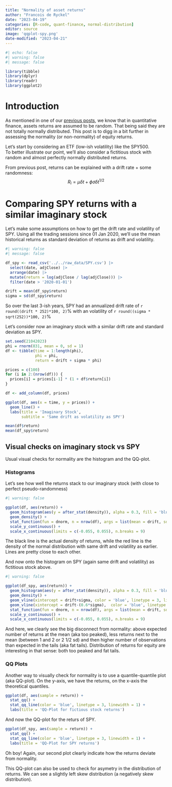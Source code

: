 ```yaml
---
title: "Normality of asset returns"
author: "Francois de Ryckel"
date: "2023-04-19"
categories: [R-code, quant-finance, normal-distribution]
editor: source
image: 'qqplot-spy.png'
date-modified: "2023-04-21"
---
```


```r
#| echo: false
#| warning: false
#| message: false

library(tibble)
library(dplyr)
library(readr)
library(ggplot2)
```

# Introduction 

As mentioned in one of our [previous posts](../random-behavior-assets/index.qmd), we know that in quantitative finance, assets returns are assumed to be random.  That being said they are not totally normally distributed.  This post is to digg in a bit further in assessing the normality (or non-normality) of equity returns. 

Let's start by considering an ETF (low-ish volatility) like the SPY500.  
To better illustrate our point, we'll also consider a fictitious stock with random and almost perfectly normally distributed returns. 

From previous post, returns can be explained with a drift rate + some randomness: 
$$R_i = \mu \delta t + \phi \sigma \delta t^{1/2}$$

# Comparing SPY returns with a similar imaginary stock 

Let's make some assumptions on how to get the drift rate and volatility of SPY.  Using all the trading sessions since 01 Jan 2020, we'll use the mean historical returns as standard deviation of returns as drift and volatility.   

```r
#| warning: false
#| message: false

df_spy <- read_csv('../../raw_data/SPY.csv') |> 
  select(date, adjClose) |> 
  arrange(date) |> 
  mutate(return = log(adjClose / lag(adjClose))) |> 
  filter(date > '2020-01-01')

drift = mean(df_spy$return) 
sigma = sd(df_spy$return) 
```

So over the last 3-ish years, SPY had an annualized drift rate of `r round((drift * 252)*100, 2)`% with an volatility of `r round((sigma * sqrt(252))*100, 2)`%

Let's consider now an imaginary stock with a similar drift rate and standard deviation as SPY.  

```r
set.seed(21042023)
phi = rnorm(831, mean = 0, sd = 1)
df <- tibble(time = 1:length(phi), 
             phi = phi, 
             return = drift + sigma * phi)

prices = c(100)
for (i in 2:(nrow(df))) {
  prices[i] = prices[i-1] * (1 + df$return[i])
}

df <- add_column(df, prices)

ggplot(df, aes(x = time, y = prices)) + 
  geom_line() + 
  labs(title = 'Imaginary Stock', 
       subtitle = 'Same drift as volatility as SPY')
```

```r
mean(df$return)
mean(df_spy$return)
```


## Visual checks on imaginary stock vs SPY 

Usual visual checks for normality are the histogram and the QQ-plot. 

### Histograms 

Let's see how well the returns stack to our imaginary stock (with close to perfect pseudo-randomness)

```r
#| warning: false

ggplot(df, aes(return)) + 
  geom_histogram(aes(y = after_stat(density)), alpha = 0.3, fill = 'blue') + 
  geom_density() + 
  stat_function(fun = dnorm, n = nrow(df), args = list(mean = drift, sd = sigma), color = 'red', size = 1) +
  scale_y_continuous() + 
  scale_x_continuous(limits = c(-0.055, 0.055), n.breaks = 9)
```

The black line is the actual density of returns, while the red line is the density of the normal distribution with same drift and volatility as earlier.   Lines are pretty close to each other.  

And now onto the histogram on SPY (again same drift and volatility) as fictitious stock above. 

```r
#| warning: false

ggplot(df_spy, aes(return)) + 
  geom_histogram(aes(y = after_stat(density)), alpha = 0.3, fill = 'blue') + 
  geom_density() + 
  geom_vline(xintercept = drift+sigma, color = 'blue', linetype = 3, linewidth = 1) + 
  geom_vline(xintercept = drift-(0.6*sigma),  color = 'blue', linetype = 3, linewidth = 1) + 
  stat_function(fun = dnorm, n = nrow(df), args = list(mean = drift, sd = sigma), color = 'red', size = 1) +
  scale_y_continuous() + 
  scale_x_continuous(limits = c(-0.055, 0.055), n.breaks = 9)
```

And here, we clearly see the big disconnect from normality: above expected number of returns at the mean (aka too peaked), less returns next to the mean (between 1 and 2 or 2 1/2 sd) and then higher number of observations than expected in the tails (aka fat tails).  Distribution of returns for equity are interesting in that sense: both too peaked and fat tails. 

### QQ Plots 

Another way to visually check for normality is to use a quantile-quantile plot (aka QQ-plot).  On the y-axis, we have the returns, on the x-axis the theoretical quantiles. 

```r
ggplot(df, aes(sample = return)) + 
  stat_qq() + 
  stat_qq_line(color = 'blue', linetype = 3, linewidth = 1) + 
  labs(title = 'QQ-Plot for fictious stock returns')

```

And now the QQ-plot for the returs of SPY. 

```r
ggplot(df_spy, aes(sample = return)) + 
  stat_qq() + 
  stat_qq_line(color = 'blue', linetype = 3, linewidth = 1) + 
  labs(title = 'QQ-Plot for SPY returns')
```

Oh boy! Again, our second plot clearly indicate how the returns deviate from normality.  

This QQ-plot can also be used to check for asymetry in the distribution of returns.  We can see a slightly left skew distribution (a negatively skew distribution). 



